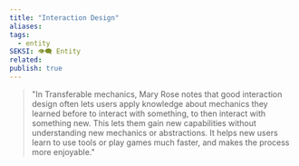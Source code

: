 ```yaml
---
title: "Interaction Design"
aliases:
tags:
  - entity
SEKSI: 👁️‍🗨️ Entity
related:
publish: true
---
```


> "In Transferable mechanics, Mary Rose notes that good interaction design often lets users apply knowledge about mechanics they learned before to interact with something, to then interact with something new. This lets them gain new capabilities without understanding new mechanics or abstractions. It helps new users learn to use tools or play games much faster, and makes the process more enjoyable."
